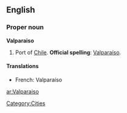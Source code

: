 ==English==

===Proper noun===
{{wikipedia}}
'''Valparaiso'''

# Port of [[Chile]].  '''Official spelling''': [[Valparaíso]].

====Translations====

* French: Valparaíso

[[Category:Cities]]

[[ar:Valparaiso]]